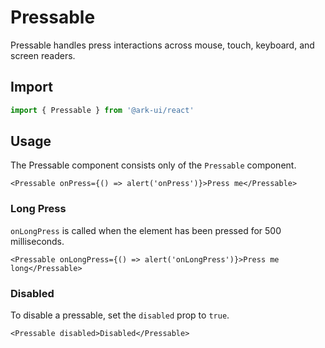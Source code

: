 # Pressable

Pressable handles press interactions across mouse, touch, keyboard, and screen readers.

<Showcase preset="pressable" />

## Import

```ts
import { Pressable } from '@ark-ui/react'
```

## Usage

The Pressable component consists only of the `Pressable` component.

```tsx
<Pressable onPress={() => alert('onPress')}>Press me</Pressable>
```

### Long Press

`onLongPress` is called when the element has been pressed for 500 milliseconds.

```tsx
<Pressable onLongPress={() => alert('onLongPress')}>Press me long</Pressable>
```

### Disabled

To disable a pressable, set the `disabled` prop to `true`.

```tsx
<Pressable disabled>Disabled</Pressable>
```
